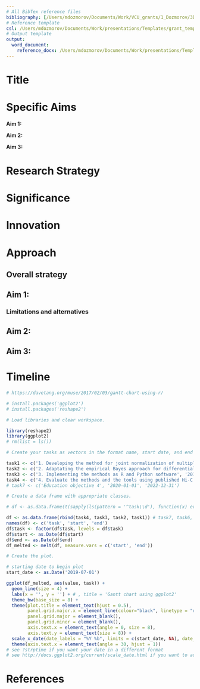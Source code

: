```yaml
---
# All BibTex reference files
bibliography: [/Users/mdozmorov/Documents/Work/VCU_grants/1_Dozmorov/3D_refs.bib,/Users/mdozmorov/Documents/Work/VCU_grants/1_Dozmorov/brain.bib,/Users/mdozmorov/Documents/Work/VCU_grants/1_Dozmorov/BRCA.bib,/Users/mdozmorov/Documents/Work/VCU_grants/1_Dozmorov/education.bib,/Users/mdozmorov/Documents/Work/VCU_grants/1_Dozmorov/enrichment.bib,/Users/mdozmorov/Documents/Work/VCU_grants/1_Dozmorov/networks.bib,/Users/mdozmorov/Documents/Work/VCU_grants/1_Dozmorov/statistics.bib]
# Reference template
csl: /Users/mdozmorov/Documents/Work/presentations/Templates/grant_template/styles.ref/genomebiology.csl
# Output template
output: 
  word_document:
    reference_docx: /Users/mdozmorov/Documents/Work/presentations/Templates/grant_template/styles.doc/NIH_grant_style.docx
---
```


# Title

# Specific Aims

**Aim 1:**

**Aim 2:**

**Aim 3:**

# Research Strategy

# Significance

# Innovation

# Approach 

## Overall strategy

## Aim 1: 

### Limitations and alternatives

## Aim 2: 

## Aim 3: 

# Timeline

```r
# https://davetang.org/muse/2017/02/03/gantt-chart-using-r/

# install.packages('ggplot2')
# install.packages('reshape2')

# Load libraries and clear workspace.

library(reshape2)
library(ggplot2)
# rm(list = ls())

# Create your tasks as vectors in the format name, start date, and end date.

task1 <- c('1. Developing the method for joint normalization of multiple Hi-C datasets',  '2019-07-01', '2020-06-30')
task2 <- c('2. Adaptating the empirical Bayes approach for differential analysis of multiple Hi-C datasets',  '2019-07-01', '2022-06-30')
task3 <- c('3. Implementing the methods as R and Python software', '2019-07-01', '2023-06-30')
task4 <- c('4. Evaluate the methods and the tools using published Hi-C data',  '2021-07-01', '2023-06-30')
# task7 <- c('Education objective 4', '2020-01-01', '2022-12-31')

# Create a data frame with appropriate classes.

# df <- as.data.frame(t(sapply(ls(pattern = '^task\\d'), function(x) eval(parse(text = x)))), row.names = FALSE)

df <- as.data.frame(rbind(task4, task3, task2, task1)) # task7, task6, task5, 
names(df) <- c('task', 'start', 'end')
df$task <- factor(df$task, levels = df$task)
df$start <- as.Date(df$start)
df$end <- as.Date(df$end)
df_melted <- melt(df, measure.vars = c('start', 'end'))

# Create the plot.

# starting date to begin plot
start_date <- as.Date('2019-07-01')

ggplot(df_melted, aes(value, task)) + 
  geom_line(size = 4) +
  labs(x = '', y = '') + # , title = 'Gantt chart using ggplot2'
  theme_bw(base_size = 8) +
  theme(plot.title = element_text(hjust = 0.5),
        panel.grid.major.x = element_line(colour="black", linetype = "dashed"),
        panel.grid.major = element_blank(),
        panel.grid.minor = element_blank(),
        axis.text.x = element_text(angle = 0, size = 8),
        axis.text.y = element_text(size = 8)) +
  scale_x_date(date_labels = "%Y %b", limits = c(start_date, NA), date_breaks = "3 months") + #  breaks = c('2019-07-01', '2020-07-01', '2021-07-01', '2022-07-01', '2023-07-01')
  theme(axis.text.x = element_text(angle = 30, hjust = 1))
# see ?strptime if you want your date in a different format
# see http://docs.ggplot2.org/current/scale_date.html if you want to adjust the x-axis
```
# References
